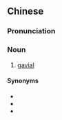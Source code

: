 {{also|印度鳄}}
==Chinese==
{{zh-forms|s=印度鳄|type=21}}

===Pronunciation===
{{zh-pron
|m=yìndù'è
|c=jan3 dou6 ngok6
|cat=n
}}

===Noun===
{{zh-noun}}

# [[gavial]]

{{zh-cat|Crocodilians}}

====Synonyms====
* {{zh-l|恆河鱷}}
* {{zh-l|食魚鱷}}
* {{zh-l|印度食魚鱷}}